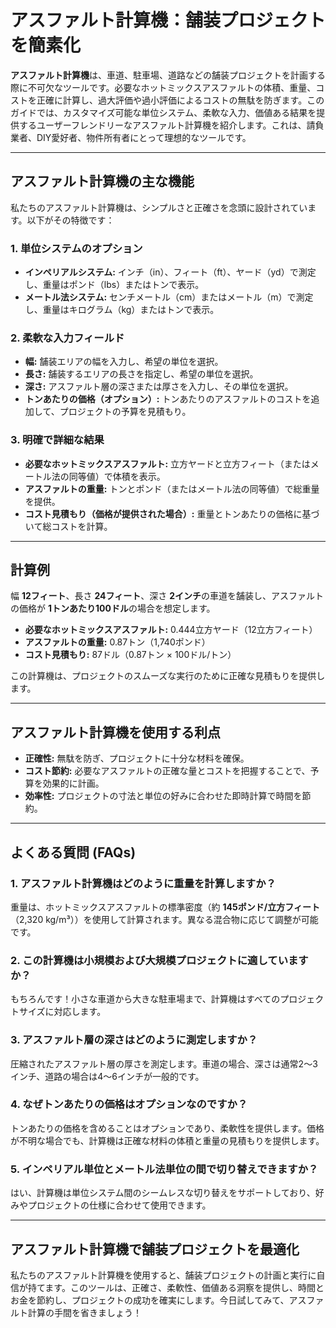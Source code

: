 # アスファルト計算機：舗装プロジェクトを簡素化

**アスファルト計算機**は、車道、駐車場、道路などの舗装プロジェクトを計画する際に不可欠なツールです。必要なホットミックスアスファルトの体積、重量、コストを正確に計算し、過大評価や過小評価によるコストの無駄を防ぎます。このガイドでは、カスタマイズ可能な単位システム、柔軟な入力、価値ある結果を提供するユーザーフレンドリーなアスファルト計算機を紹介します。これは、請負業者、DIY愛好者、物件所有者にとって理想的なツールです。

---

## アスファルト計算機の主な機能

私たちのアスファルト計算機は、シンプルさと正確さを念頭に設計されています。以下がその特徴です：

### 1. 単位システムのオプション

- **インペリアルシステム:** インチ（in）、フィート（ft）、ヤード（yd）で測定し、重量はポンド（lbs）またはトンで表示。
- **メートル法システム:** センチメートル（cm）またはメートル（m）で測定し、重量はキログラム（kg）またはトンで表示。

### 2. 柔軟な入力フィールド

- **幅:** 舗装エリアの幅を入力し、希望の単位を選択。
- **長さ:** 舗装するエリアの長さを指定し、希望の単位を選択。
- **深さ:** アスファルト層の深さまたは厚さを入力し、その単位を選択。
- **トンあたりの価格（オプション）:** トンあたりのアスファルトのコストを追加して、プロジェクトの予算を見積もり。

### 3. 明確で詳細な結果

- **必要なホットミックスアスファルト:** 立方ヤードと立方フィート（またはメートル法の同等値）で体積を表示。
- **アスファルトの重量:** トンとポンド（またはメートル法の同等値）で総重量を提供。
- **コスト見積もり（価格が提供された場合）:** 重量とトンあたりの価格に基づいて総コストを計算。

---

## 計算例

幅 **12フィート**、長さ **24フィート**、深さ **2インチ**の車道を舗装し、アスファルトの価格が **1トンあたり100ドル**の場合を想定します。

- **必要なホットミックスアスファルト:** 0.444立方ヤード（12立方フィート）
- **アスファルトの重量:** 0.87トン（1,740ポンド）
- **コスト見積もり:** 87ドル（0.87トン × 100ドル/トン）

この計算機は、プロジェクトのスムーズな実行のために正確な見積もりを提供します。

---

## アスファルト計算機を使用する利点

- **正確性:** 無駄を防ぎ、プロジェクトに十分な材料を確保。
- **コスト節約:** 必要なアスファルトの正確な量とコストを把握することで、予算を効果的に計画。
- **効率性:** プロジェクトの寸法と単位の好みに合わせた即時計算で時間を節約。

---

## よくある質問 (FAQs)

### 1. アスファルト計算機はどのように重量を計算しますか？

重量は、ホットミックスアスファルトの標準密度（約 **145ポンド/立方フィート**（2,320 kg/m³））を使用して計算されます。異なる混合物に応じて調整が可能です。

### 2. この計算機は小規模および大規模プロジェクトに適していますか？

もちろんです！小さな車道から大きな駐車場まで、計算機はすべてのプロジェクトサイズに対応します。

### 3. アスファルト層の深さはどのように測定しますか？

圧縮されたアスファルト層の厚さを測定します。車道の場合、深さは通常2〜3インチ、道路の場合は4〜6インチが一般的です。

### 4. なぜトンあたりの価格はオプションなのですか？

トンあたりの価格を含めることはオプションであり、柔軟性を提供します。価格が不明な場合でも、計算機は正確な材料の体積と重量の見積もりを提供します。

### 5. インペリアル単位とメートル法単位の間で切り替えできますか？

はい、計算機は単位システム間のシームレスな切り替えをサポートしており、好みやプロジェクトの仕様に合わせて使用できます。

---

## アスファルト計算機で舗装プロジェクトを最適化

私たちのアスファルト計算機を使用すると、舗装プロジェクトの計画と実行に自信が持てます。このツールは、正確さ、柔軟性、価値ある洞察を提供し、時間とお金を節約し、プロジェクトの成功を確実にします。今日試してみて、アスファルト計算の手間を省きましょう！
